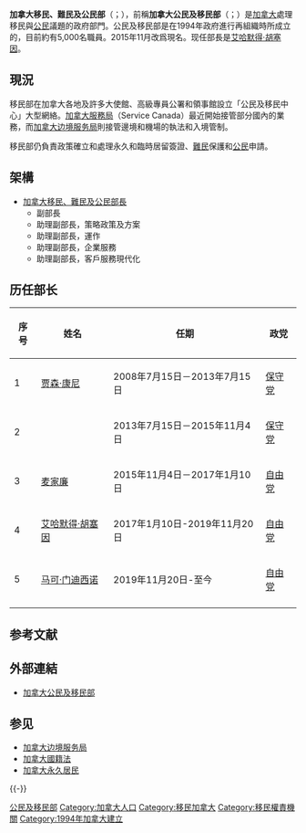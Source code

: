 {{refimprove|time=2015-09-23T01:26:34+00:00}}
{{Infobox Canadian government departments
|department=加拿大移民、難民及公民部<br />Immigration, Refugees and Citizenship Canada
|french=Immigration, Réfugiés et Citoyenneté Canada
|logo=Citizenship and Immigration Canada Logo.png
|current_minister=艾哈默得·胡塞因
|established=1994年
|responsibilities=公民<br/>移民
|employees=5,000
|website=http://www.cic.gc.ca/
}}
{{加拿大公民与移民}}
'''加拿大移民、難民及公民部'''（{{lang-en|Immigration, Refugees and Citizenship Canada}}；{{lang-fr|Immigration, Réfugiés et Citoyenneté Canada}}），前稱'''加拿大公民及移民部'''（{{lang-en|Citizenship and Immigration Canada}}；{{lang-fr|Citoyenneté et Immigration Canada}}）是[[加拿大|加拿大]]處理移民與[[公民|公民]]議題的政府部門。公民及移民部是在1994年政府進行再組織時所成立的，目前約有5,000名職員。2015年11月改爲現名。现任部長是[[艾哈默得·胡塞因|艾哈默得·胡塞因]]。

== 現況 ==
移民部在加拿大各地及許多大使館、高級專員公署和領事館設立「公民及移民中心」大型網絡。[[加拿大服務局|加拿大服務局]]（Service Canada）最近開始接管部分國內的業務，而[[加拿大边境服务局|加拿大边境服务局]]則接管邊境和機場的執法和入境管制。

移民部仍負責政策確立和處理永久和臨時居留簽證、[[難民|難民]]保護和[[公民|公民]]申請。

== 架構 ==
* [[加拿大移民、難民及公民部長|加拿大移民、難民及公民部長]]
** 副部長
** 助理副部長，策略政策及方案
** 助理副部長，運作
** 助理副部長，企業服務
** 助理副部長，客戶服務現代化

== 历任部长 ==


{| class="wikitable sortable"
|-
! 序号 !!姓名 !!任期 !!政党
|-
|  1||[[贾森·康尼|贾森·康尼]] ||2008年7月15日－2013年7月15日||[[加拿大保守党|保守党]]
|-
|  2||{{link-en|克里斯·亚历山大|Chris Alexander}} ||2013年7月15日－2015年11月4日||[[加拿大保守党|保守党]]
|-
|  3||[[麦家廉|麦家廉]] ||2015年11月4日－2017年1月10日||[[加拿大自由党|自由党]]
|-
|  4||[[艾哈默得·胡塞因|艾哈默得·胡塞因]] ||2017年1月10日-2019年11月20日||[[加拿大自由党|自由党]]
|-
|  5||[[马可·门迪西诺|马可·门迪西诺]] ||2019年11月20日-至今||[[加拿大自由党|自由党]]
|-
|}

== 参考文献 ==
{{Reflist}}

== 外部連結 ==
{{Commons category|Citizenship and Immigration Canada}}
* [http://www.cic.gc.ca/ 加拿大公民及移民部]{{Wayback|url=http://www.cic.gc.ca/ |date=19991004125008 }}

== 参见 ==
{{Portal|加拿大}}
* [[加拿大边境服务局|加拿大边境服务局]]
* [[加拿大國籍法|加拿大國籍法]]
* [[加拿大永久居民|加拿大永久居民]]

{{-}}
{{Government Departments of Canada}}
{{authority control}}
[[Category:加拿大聯邦部門|公民及移民部]]
[[Category:加拿大人口|Category:加拿大人口]]
[[Category:移民加拿大|Category:移民加拿大]]
[[Category:移民權責機關|Category:移民權責機關]]
[[Category:1994年加拿大建立|Category:1994年加拿大建立]]
